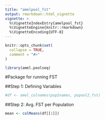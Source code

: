 ```yaml
---
title: "amelpool_fst"
output: rmarkdown::html_vignette
vignette: >
  %\VignetteIndexEntry{amelpool_fst}
  %\VignetteEngine{knitr::rmarkdown}
  %\VignetteEncoding{UTF-8}
---
```


```r
knitr::opts_chunk$set(
  collapse = TRUE,
  comment = "#>"
)
```

```r
library(amel.poolseq)
```

#Package for running FST

##Step 1: Defining Variables
```r
#df <- amel_colnames(pop2names, popool2_fst)
```

##Step 2: Avg. FST per Population
```r
mean <- colMeans(df[[1]])
```



